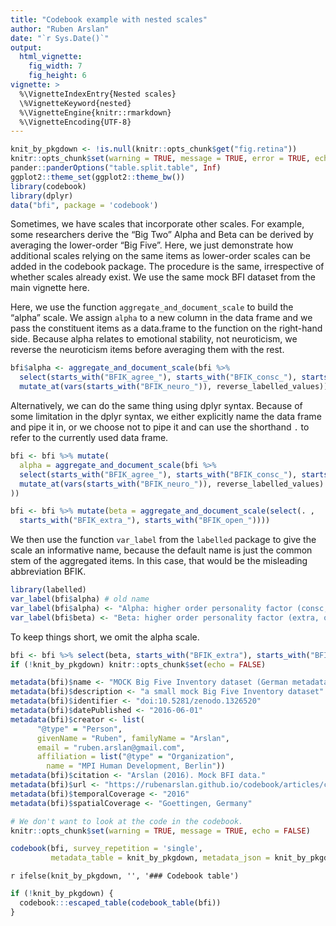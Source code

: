 ```yaml
---
title: "Codebook example with nested scales"
author: "Ruben Arslan"
date: "`r Sys.Date()`"
output:
  html_vignette:
    fig_width: 7
    fig_height: 6
vignette: >
  %\VignetteIndexEntry{Nested scales}
  \%VignetteKeyword{nested}
  %\VignetteEngine{knitr::rmarkdown}
  %\VignetteEncoding{UTF-8}
---
```


```r
knit_by_pkgdown <- !is.null(knitr::opts_chunk$get("fig.retina"))
knitr::opts_chunk$set(warning = TRUE, message = TRUE, error = TRUE, echo = TRUE)
pander::panderOptions("table.split.table", Inf)
ggplot2::theme_set(ggplot2::theme_bw())
library(codebook)
library(dplyr)
data("bfi", package = 'codebook')
```

Sometimes, we have scales that incorporate other scales. For example, some researchers
derive the "Big Two" Alpha and Beta can be derived by averaging the lower-order
"Big Five". Here, we just demonstrate how additional scales relying on the same
items as lower-order scales can be added in the codebook package. The procedure 
is the same, irrespective of whether scales already exist. We use the same
mock BFI dataset from the main vignette here.

Here, we use the function `aggregate_and_document_scale` to build the "alpha"
scale. We assign `alpha` to a new column in the data frame and we pass the constituent
items as a data.frame to the function on the right-hand side. Because alpha
relates to emotional stability, not neuroticism, we reverse the neuroticism
items before averaging them with the rest.

```r
bfi$alpha <- aggregate_and_document_scale(bfi %>% 
  select(starts_with("BFIK_agree_"), starts_with("BFIK_consc_"), starts_with("BFIK_neuro_")) %>% 
  mutate_at(vars(starts_with("BFIK_neuro_")), reverse_labelled_values))
```

Alternatively, we can do the same thing using dplyr syntax. Because of some limitation
in the dplyr syntax, we either explicitly name the data frame and pipe it in,
or we choose not to pipe it and can use the shorthand `.` to refer to the currently
used data frame.

```r
bfi <- bfi %>% mutate(
  alpha = aggregate_and_document_scale(bfi %>% 
  select(starts_with("BFIK_agree_"), starts_with("BFIK_consc_"), starts_with("BFIK_neuro_")) %>% 
  mutate_at(vars(starts_with("BFIK_neuro_")), reverse_labelled_values)
))

bfi <- bfi %>% mutate(beta = aggregate_and_document_scale(select(. ,
  starts_with("BFIK_extra_"), starts_with("BFIK_open_"))))
```

We then use the function `var_label` from the `labelled` package to give the 
scale an informative name, because the default name is just the common stem of
the aggregated items. In this case, that would be the misleading abbreviation BFIK.
```r
library(labelled)
var_label(bfi$alpha) # old name
var_label(bfi$alpha) <- "Alpha: higher order personality factor (consc, neuro, agree)"
var_label(bfi$beta) <- "Beta: higher order personality factor (extra, open)"
```

To keep things short, we omit the alpha scale.
```r
bfi <- bfi %>% select(beta, starts_with("BFIK_extra"), starts_with("BFIK_open"))
if (!knit_by_pkgdown) knitr::opts_chunk$set(echo = FALSE)
```

```r
metadata(bfi)$name <- "MOCK Big Five Inventory dataset (German metadata demo)"
metadata(bfi)$description <- "a small mock Big Five Inventory dataset"
metadata(bfi)$identifier <- "doi:10.5281/zenodo.1326520"
metadata(bfi)$datePublished <- "2016-06-01"
metadata(bfi)$creator <- list(
      "@type" = "Person",
      givenName = "Ruben", familyName = "Arslan",
      email = "ruben.arslan@gmail.com", 
      affiliation = list("@type" = "Organization",
        name = "MPI Human Development, Berlin"))
metadata(bfi)$citation <- "Arslan (2016). Mock BFI data."
metadata(bfi)$url <- "https://rubenarslan.github.io/codebook/articles/codebook.html"
metadata(bfi)$temporalCoverage <- "2016" 
metadata(bfi)$spatialCoverage <- "Goettingen, Germany" 
```

```r
# We don't want to look at the code in the codebook.
knitr::opts_chunk$set(warning = TRUE, message = TRUE, echo = FALSE)
```

```r
codebook(bfi, survey_repetition = 'single',
         metadata_table = knit_by_pkgdown, metadata_json = knit_by_pkgdown)
```


`r ifelse(knit_by_pkgdown, '', '### Codebook table')`

```r
if (!knit_by_pkgdown) {
  codebook:::escaped_table(codebook_table(bfi))
}
```
